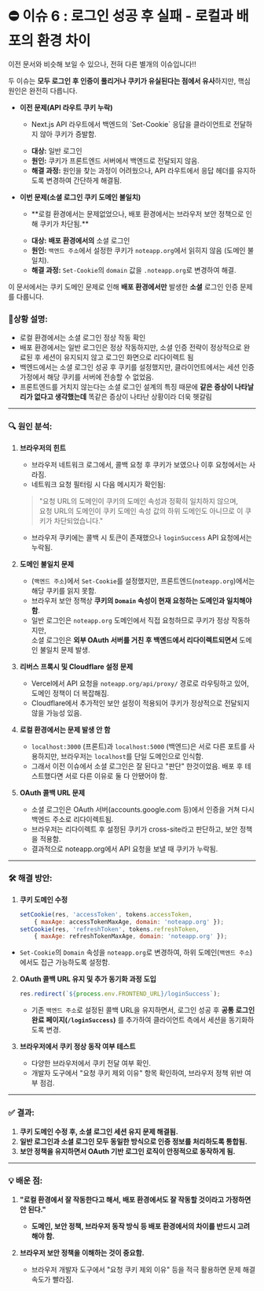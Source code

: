 
# ⛔ 이슈 6 : 로그인 성공 후 실패 - 로컬과 배포의 환경 차이

<Callout emoji="⚠️">
  이전 문서와 비슷해 보일 수 있으나, 전혀 다른 별개의 이슈입니다!!
</Callout>

두 이슈는 **모두 로그인 후 인증이 풀리거나 쿠키가 유실된다는 점에서 유사**하지만, 핵심 원인은 완전히 다릅니다.

- **<span className="text-red-600">이전</span> 문제(API 라우트 쿠키 누락)**
    - <p className="-mt-4">Next.js API 라우트에서 백엔드의 `Set-Cookie` 응답을 클라이언트로 전달하지 않아 쿠키가 증발함.</p>
    - **대상:** 일반 로그인
    - **원인:** 쿠키가 프론트엔드 서버에서 백엔드로 전달되지 않음.
    - **해결 과정:** 원인을 찾는 과정이 어려웠으나, API 라우트에서 응답 헤더를 유지하도록 변경하여 간단하게 해결됨.

- **<span className="text-blue-600">이번</span> 문제(소셜 로그인 쿠키 도메인 불일치)**
    - <p className="-mt-4">**로컬 환경에서는 문제없었으나, 배포 환경에서는 브라우저 보안 정책으로 인해 쿠키가 차단됨.**</p>
    - **대상:** **배포 환경에서의** 소셜 로그인
    - **원인:** `백엔드 주소`에서 설정한 쿠키가 `noteapp.org`에서 읽히지 않음 (도메인 불일치).
    - **해결 과정:** `Set-Cookie`의 `domain` 값을 `.noteapp.org`로 변경하여 해결.

이 문서에서는 쿠키 도메인 문제로 인해 **배포 환경에서만** 발생한 **소셜** 로그인 인증 문제를 다룹니다.

### 📝상황 설명:
- 로컬 환경에서는 소셜 로그인 정상 작동 확인
- 배포 환경에서는 일반 로그인은 정상 작동하지만, 소셜 인증 전략이 정상적으로 완료된 후 세션이 유지되지 않고 로그인 화면으로 리다이렉트 됨
- 백엔드에서는 소셜 로그인 성공 후 쿠키를 설정했지만, 클라이언트에서는 세션 인증 가정에서 해당 쿠키를 서버에 전송할 수 없었음.
- 프론트엔드를 거치지 않는다는 소셜 로그인 설계의 특징 때문에 **같은 증상이 나타날리가 없다고 생각했는데** 똑같은 증상이 나타난 상황이라 더욱 헷갈림

---

### 🔍 원인 분석:

1. **브라우저의 힌트**
   - 브라우저 네트워크 로그에서, 콜백 요청 후 쿠키가 보였으나 이후 요청에서는 사라짐.
   - 네트워크 요청 필터링 시 다음 메시지가 확인됨:
    > "요청 URL의 도메인이 쿠키의 도메인 속성과 정확히 일치하지 않으며,<br/> 요청 URL의 도메인이 쿠키 도메인 속성 값의 하위 도메인도 아니므로 이 쿠키가 차단되었습니다."
    - 브라우저 쿠키에는 콜백 시 토큰이 존재했으나 `loginSuccess` API 요청에서는 누락됨.

2. **도메인 불일치 문제**
    - (`백엔드 주소`)에서 `Set-Cookie`를 설정했지만, 프론트엔드(`noteapp.org`)에서는 해당 쿠키를 읽지 못함.
    - 브라우저 보안 정책상 **쿠키의 `Domain` 속성이 현재 요청하는 도메인과 일치해야 함**.
    - 일반 로그인은 `noteapp.org` 도메인에서 직접 요청하므로 쿠키가 정상 작동하지만,<br/> 소셜 로그인은 **외부 OAuth 서버를 거친 후 백엔드에서 리다이렉트되면서** 도메인 불일치 문제 발생.

3. **리버스 프록시 및 Cloudflare 설정 문제**
    - Vercel에서 API 요청을 `noteapp.org/api/proxy/` 경로로 라우팅하고 있어, 도메인 정책이 더 복잡해짐.
    - Cloudflare에서 추가적인 보안 설정이 적용되어 쿠키가 정상적으로 전달되지 않을 가능성 있음.

4. **로컬 환경에서는 문제 발생 안 함**
    - `localhost:3000` (프론트)과 `localhost:5000` (백엔드)은 서로 다른 포트를 사용하지만, 브라우저는 `localhost`를 단일 도메인으로 인식함.
    - 그래서 이전 이슈에서 소셜 로그인은 잘 된다고 "판단" 한것이었음. 배포 후 테스트했다면 서로 다른 이유로 둘 다 안됐어야 함.

5. **OAuth 콜백 URL 문제**
    - 소셜 로그인은 OAuth 서버(accounts.google.com 등)에서 인증을 거쳐 다시 백엔드 주소로 리다이렉트됨.
    - 브라우저는 리다이렉트 후 설정된 쿠키가 cross-site라고 판단하고, 보안 정책을 적용함.
    - 결과적으로 noteapp.org에서 API 요청을 보낼 때 쿠키가 누락됨.



---

### 🛠️ 해결 방안:

1. **쿠키 도메인 수정**
    ```js filename="socialRoutes.js" copy
   setCookie(res, 'accessToken', tokens.accessToken,
        { maxAge: accessTokenMaxAge, domain: 'noteapp.org' });
   setCookie(res, 'refreshToken', tokens.refreshToken,
        { maxAge: refreshTokenMaxAge, domain: 'noteapp.org' });
    ```
- `Set-Cookie`의 `Domain` 속성을 `noteapp.org`로 변경하여, 하위 도메인(`백엔드 주소`)에서도 접근 가능하도록 설정함.

2. **OAuth 콜백 URL 유지 및 추가 동기화 과정 도입**
    ```js filename="socialRoutes.js" copy
    res.redirect(`${process.env.FRONTEND_URL}/loginSuccess`);
    ```
    - 기존 `백엔드 주소`로 설정된 콜백 URL을 유지하면서, 로그인 성공 후 **공통 로그인 완료 페이지(`/loginSuccess`)** 를 추가하여 클라이언트 측에서 세션을 동기화하도록 변경.

3. **브라우저에서 쿠키 정상 동작 여부 테스트**
    - 다양한 브라우저에서 쿠키 전달 여부 확인.
    - 개발자 도구에서 "요청 쿠키 제외 이유" 항목 확인하여, 브라우저 정책 위반 여부 점검.

---

### ✅ 결과:

1. **쿠키 도메인 수정 후, 소셜 로그인 세션 유지 문제 해결됨.**
2. **일반 로그인과 소셜 로그인 모두 동일한 방식으로 인증 정보를 처리하도록 통합됨.**
3. **보안 정책을 유지하면서 OAuth 기반 로그인 로직이 안정적으로 동작하게 됨.**

---

### 💡 배운 점:

1. **"로컬 환경에서 잘 작동한다고 해서, 배포 환경에서도 잘 작동할 것이라고 가정하면 안 된다."**
    - **도메인, 보안 정책, 브라우저 동작 방식 등 배포 환경에서의 차이를 반드시 고려해야 함.**

2. **브라우저 보안 정책을 이해하는 것이 중요함.**
    - 브라우저 개발자 도구에서 "요청 쿠키 제외 이유" 등을 적극 활용하면 문제 해결 속도가 빨라짐.